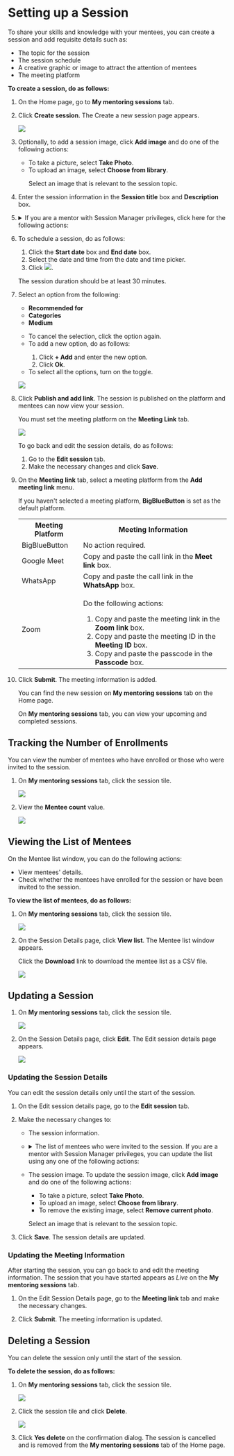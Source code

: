 
# Setting up a Session

To share your skills and knowledge with your mentees, you can create a <PartialExample mentored /> session and add requisite details such as:

* The topic for the session
* The session schedule
* A creative graphic or image to attract the attention of mentees
* The meeting platform

**To create a session, do as follows:**

1. On the Home page, go to <b>My mentoring sessions</b> tab.

2. Click <b>Create session</b>. The Create a new session page appears.

    ![](media/portal-createsession.png)

3. Optionally, to add a session image, click <b>Add image</b> and do one of the following actions:

    * To take a picture, select <b>Take Photo</b>.
    * To upload an image, select <b>Choose from library</b>.
        <p>  
        <Admonition type="tip">
        <p>Select an image that is relevant to the session topic.</p>
        </Admonition>
        </p>

4. Enter the session information in the <b>Session title</b> box and <b>Description</b> box.

    <FormFieldsNote />

5. <details>
    <summary>If you are a mentor with Session Manager privileges, click here for the following actions:</summary>
    
    1. To select the type of session, do as follows:

        1. Click the <b>Session type</b> box.
        2. Select the session type from the <b>Session type</b> dropdown and click <b>Ok</b>.
    
        <p>  
            <Admonition type="note">
            <p>You cannot change the session type after publishing the session.</p>
            </Admonition>
        </p>
    
    2. To add your name in the <b>Add mentor</b> box, do as follows:

        1. Click <b>+ Add mentor</b>. The Mentor list window appears.
        2. Find your name from the list and click <b>Add</b>.

        ![](media/mentorlistwindow.png)

        <p>  
            <Admonition type="tip">
            <p>From the Mentor or Mentee list window, you can find users by:</p>
            <ul>
            <li>Searching for the user in the <b>Search</b> box.</li>
            <li>Using filters such as the user's organization or designation.</li>
            <li>Changing the number of users listed on the page using the <b>Items per page</b> dropdown.</li>
            </ul>
            </Admonition>
        </p>

    3. To invite mentees, do as follows:

        1. Click <b>+ Add mentee</b>. The Mentee list window appears.
        2. Find a mentee from the list and click <b>Add</b>.

        ![](media/mentorlistwindow.png)

    <p>  
        <Admonition type="tip">
        <p>It is optional to invite mentees to a Public session.</p>
        </Admonition>
    </p>

    <p>  
        <Admonition type="note">
        <p>You cannot add mentees after the session enrollment limit is reached. If you add new mentees after this limit is reached, a <i>session seats full</i> message appears.</p>
        </Admonition>
    </p>
    </details>

6. To schedule a session, do as follows:
    
    1. Click the <b>Start date</b> box and <b>End date</b> box.
    2. Select the date and time from the date and time picker.
    3. Click ![](media/selectdateandtime.png).

    <p>  
        <Admonition type="note">
        <p>The session duration should be at least 30 minutes.</p>
        </Admonition>
    </p>

7. Select an option from the following:
    
    * <b>Recommended for</b>
    * <b>Categories</b>
    * <b>Medium</b>

    <p>
        <Admonition type="tip">
        <ul>
        <li>To cancel the selection, click the option again.</li>
        <li>To add a new option, do as follows:</li>
            <ol>
            <li>Click <b>+ Add</b> and enter the new option.</li>
            <li>Click <b>Ok</b>.</li>
            </ol>
        <li>To select all the options, turn on the toggle.</li>
        </ul>
        </Admonition>
    </p>

    ![](media/portal-createsessionoptions.png) 

8. Click <b>Publish and add link</b>. The session is published on the platform and mentees can now view your session.
    
    <p>
        <Admonition type="note">
        <p>You must set the meeting platform on the <b>Meeting Link</b> tab.</p>
        </Admonition>
    </p>

    ![](media/portal-addmeetinglink.png)

    <p>
        <Admonition type="tip">
        <p>To go back and edit the session details, do as follows:</p>
        <ol>
        <li>Go to the <b>Edit session</b> tab.</li>
        <li>Make the necessary changes and click <b>Save</b>.</li>
        </ol>
        </Admonition>
    </p>

9. On the <b>Meeting link</b> tab, select a meeting platform from the <b>Add meeting link</b> menu.

    <p>
        <Admonition type="note">
        <p>If you haven't selected a meeting platform, <b>BigBlueButton</b> is set as the default platform.</p>
        </Admonition>
    </p>

    <table>
    <tr>
        <th>Meeting Platform</th>
        <th>Meeting Information</th>
    </tr>
    <tr>
        <td>BigBlueButton</td>
        <td>No action required.</td>
    </tr>
    <tr>
        <td>Google Meet</td>
        <td>Copy and paste the call link in the <b>Meet link</b> box.</td>
    </tr>
    <tr>
        <td>WhatsApp</td>
        <td>Copy and paste the call link in the <b>WhatsApp</b> box.</td>
    </tr>
    <tr>
        <td>Zoom</td>
        <td><p>Do the following actions:</p><ol><li>Copy and paste the meeting link in the <b>Zoom link</b> box.</li><li>Copy and paste the meeting ID in the <b>Meeting ID</b> box.</li><li>Copy and paste the passcode in the <b>Passcode</b> box.</li></ol></td>
    </tr>
    </table>

10. Click <b>Submit</b>. The meeting information is added.

    <p>
        <Admonition type="tip">
        <p>You can find the new session on <b>My mentoring sessions</b> tab on the Home page.</p>
        <p>On <b>My mentoring sessions</b> tab, you can view your upcoming and completed sessions.</p>
        </Admonition>
    </p>

## Tracking the Number of Enrollments

You can view the number of mentees who have enrolled or those who were invited to the session.

1. On <b>My mentoring sessions</b> tab, click the session tile.

    ![](media/portal-newsession.png)

2. View the **Mentee count** value.

    ![](media/portal-editsession.png)

## Viewing the List of Mentees

On the Mentee list window, you can do the following actions:

* View mentees' details.
* Check whether the mentees have enrolled for the session or have been invited to the session.

**To view the list of mentees, do as follows:**

1. On <b>My mentoring sessions</b> tab, click the session tile.

    ![](media/portal-newsession.png)

2.  On the Session Details page, click **View list**. The Mentee list window appears.

    <p>
    <Admonition type="tip">
    <p>Click the <b>Download</b> link to download the mentee list as a CSV file.</p>
    </Admonition>
    </p>

    ![](media/menteeenrollmentlist.png)

## Updating a Session

1. On <b>My mentoring sessions</b> tab, click the session tile.

    ![](media/portal-newsession.png)

2. On the Session Details page, click <b>Edit</b>. The Edit session details page appears.

    ![](media/portal-editsession.png)

### Updating the Session Details

<p>
<Admonition type="note">
<p>You can edit the session details only until the start of the session.</p>
</Admonition>
</p>

1. On the Edit session details page, go to the <b>Edit session</b> tab.

2. Make the necessary changes to:

    * The session information.
    * <details>
        <summary>The list of mentees who were invited to the session. If you are a mentor with Session Manager privileges, you can update the list using any one of the following actions:</summary>
        <ul>
        <li>To invite new mentees, click <b>+ Add New Mentee</b> and add mentees from the list.</li>
        <li>To remove mentees from the list, click the mentee's name and click <b>Remove</b> on the Mentee list window.</li>
        </ul>
        </details>
    * The session image. To update the session image, click <b>Add image</b> and do one of the following actions:
        
        * To take a picture, select <b>Take Photo</b>.
        * To upload an image, select <b>Choose from library</b>.
        * To remove the existing image, select <b>Remove current photo</b>.

        <p>  
            <Admonition type="tip">
            <p>Select an image that is relevant to the session topic.</p>
            </Admonition>
        </p>

3. Click <b>Save</b>. The session details are updated.

### Updating the Meeting Information

<p>
<Admonition type="tip">
<p>After starting the session, you can go back to <PartialExample mentored /> and edit the meeting information. The session that you have started appears as <i>Live</i> on the <b>My mentoring sessions</b> tab.</p>
</Admonition>
</p>

1. On the Edit Session Details page, go to the <b>Meeting link</b> tab and make the necessary changes.

2. Click <b>Submit</b>. The meeting information is updated.

## Deleting a Session

<Admonition type="note">
<p>You can delete the session only until the start of the session.</p>
</Admonition>

**To delete the session, do as follows:**

1. On <b>My mentoring sessions</b> tab, click the session tile.

    ![](media/portal-newsession.png)

2. Click the session tile and click <b>Delete</b>.

    ![](media/portal-editsession.png)

3. Click <b>Yes delete</b> on the confirmation dialog. The session is cancelled and is removed from the <b>My mentoring sessions</b> tab of the Home page.



